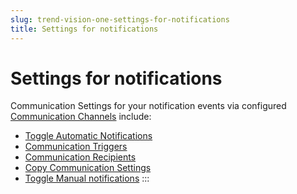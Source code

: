 ```yaml
---
slug: trend-vision-one-settings-for-notifications
title: Settings for notifications
---
```

# Settings for notifications

Communication Settings for your notification events via configured [Communication Channels](communication-integrations.mdx) include:

- [Toggle Automatic Notifications](toggle-automatic-notifications.mdx)
- [Communication Triggers](communication-triggers.mdx)
- [Communication Recipients](communication-recipients.mdx)
- [Copy Communication Settings](copy-communication-settings.mdx)
- [Toggle Manual notifications](toggle-manual-notifications.mdx)
:::
